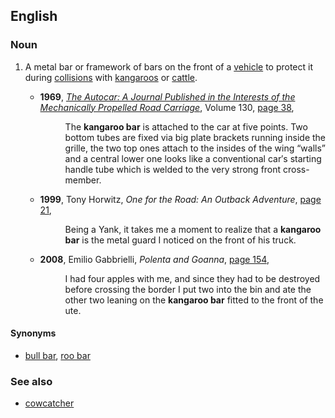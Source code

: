 ==English==

===Noun===
{{en-noun|sg=[[kangaroo]] [[bar]]}}

# {{Australia|colloquial}} A metal bar or framework of bars on the front of a [[vehicle]] to protect it during [[collision]]s with [[kangaroo]]s or [[cattle]].
#* '''1969''', ''[[w:Autocar|The Autocar: A Journal Published in the Interests of the Mechanically Propelled Road Carriage]]'', Volume 130, [http://books.google.com.au/books?id=imAjAQAAMAAJ&q=%22kangaroo+bar%22|%22kangaroo+bars%22+-intitle:%22%22+-inauthor:%22%22&dq=%22kangaroo+bar%22|%22kangaroo+bars%22+-intitle:%22%22+-inauthor:%22%22&hl=en&sa=X&ei=OwCUT9GuGu6OiAfY07GtBA&redir_esc=y page 38],
#*: The '''kangaroo bar''' is attached to the car at five points. Two bottom tubes are fixed via big plate brackets running inside the grille, the two top ones attach to the insides of the wing “walls” and a central lower one looks like a conventional car′s starting handle tube which is welded to the very strong front cross-member.
#* '''1999''', Tony Horwitz, ''One for the Road: An Outback Adventure'', [http://books.google.com.au/books?id=4yMxAQAAIAAJ&q=%22kangaroo+bar%22|%22kangaroo+bars%22+-intitle:%22%22+-inauthor:%22%22&dq=%22kangaroo+bar%22|%22kangaroo+bars%22+-intitle:%22%22+-inauthor:%22%22&hl=en&sa=X&ei=K_6TT6L6FeGeiAeqhrWZBA&redir_esc=y page 21],
#*: Being a Yank, it takes me a moment to realize that a '''kangaroo bar''' is the metal guard I noticed on the front of his truck.
#* '''2008''', Emilio Gabbrielli, ''Polenta and Goanna'', [http://books.google.com.au/books?id=UouywkTy0QkC&pg=PA154&dq=%22kangaroo+bar%22|%22kangaroo+bars%22+-intitle:%22%22+-inauthor:%22%22&hl=en&sa=X&ei=K_yTT9z3F4ahmQXqq5TPAQ&redir_esc=y#v=onepage&q=%22kangaroo%20bar%22|%22kangaroo%20bars%22%20-intitle%3A%22%22%20-inauthor%3A%22%22&f=false page 154],
#*: I had four apples with me, and since they had to be destroyed before crossing the border I put two into the bin and ate the other two leaning on the '''kangaroo bar''' fitted to the front of the ute.

====Synonyms====
* [[bull bar]], [[roo bar]]

===See also===
* [[cowcatcher]]
